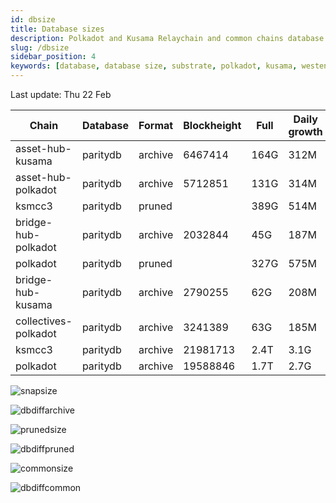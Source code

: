 ```yaml
---
id: dbsize
title: Database sizes
description: Polkadot and Kusama Relaychain and common chains database sizes
slug: /dbsize
sidebar_position: 4
keywords: [database, database size, substrate, polkadot, kusama, westend]
---
```



Last update: Thu 22 Feb

| Chain    | Database   | Format | Blockheight | Full         | Daily growth |
| ------------------------| ----------- | -------- | ------- | ---------- | ----- | 
| asset-hub-kusama | paritydb | archive | 6467414 | 164G | 312M |
| asset-hub-polkadot | paritydb | archive | 5712851 | 131G | 314M |
| ksmcc3 | paritydb | pruned |  | 389G | 514M |
| bridge-hub-polkadot | paritydb | archive | 2032844 | 45G | 187M |
| polkadot | paritydb | pruned |  | 327G | 575M |
| bridge-hub-kusama | paritydb | archive | 2790255 | 62G | 208M |
| collectives-polkadot | paritydb | archive | 3241389 | 63G | 185M |
| ksmcc3 | paritydb | archive | 21981713 | 2.4T | 3.1G |
| polkadot | paritydb | archive | 19588846 | 1.7T | 2.7G |

![snapsize](/img/archivesize.png)

![dbdiffarchive](/img/dbdiffrelay.png)

![prunedsize](/img/prunedsize.png)

![dbdiffpruned](/img/dbdiffpruned.png)

![commonsize](/img/commonsize.png)

![dbdiffcommon](/img/dbdiffcommon.png)

